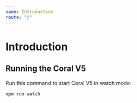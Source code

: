 ```yaml
---
name: Introduction
route: "/"
---
```


# Introduction

## Running the Coral V5

Run this command to start Coral V5 in watch mode:

```sh
npm run watch
```
